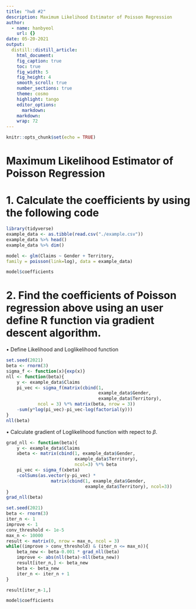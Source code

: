 ```yaml
---
title: "hw8 #2"
description: Maximum Likelihood Estimator of Poisson Regression
author:
  - name: hanbyeol
    url: {}
date: 05-20-2021
output:
  distill::distill_article:
    html_document:
    fig_caption: true
    toc: true
    fig_width: 5
    fig_height: 4
    smooth_scroll: true
    number_sections: true
    theme: cosmo
    highlight: tango
    editor_options: 
      markdown: 
    markdown: 
    wrap: 72
---
```



```r
knitr::opts_chunk$set(echo = TRUE)
```

# Maximum Likelihood Estimator of Poisson Regression

# 1. Calculate the coefficients by using the following code

```r
library(tidyverse)
example_data <- as.tibble(read.csv("./example.csv"))
example_data %>% head()
example_data %>% dim()

```

```r
model <- glm(Claims ~ Gender + Territory,
family = poisson(link=log), data = example_data)

model$coefficients
```

# 2. Find the coefficients of Poisson regression above using an user define R function via gradient descent algorithm. 

• Define Likelihood and Loglikelihood function

```r
set.seed(2021)
beta <- rnorm(3)
sigma_f <- function(x){exp(x)}
nll <- function(beta){
    y <- example_data$Claims
    pi_vec <- sigma_f(matrix(cbind(1,
                                   example_data$Gender,
                                   example_data$Territory),
            ncol = 3) %*% matrix(beta, nrow = 3))
    -sum(y*log(pi_vec)-pi_vec-log(factorial(y)))
}
nll(beta)

```

• Calculate gradient of Loglikelihood function with repect to $\beta$.

```r
grad_nll <- function(beta){
    y <- example_data$Claims
    xbeta <- matrix(cbind(1, example_data$Gender,
                          example_data$Territory),
                          ncol=3) %*% beta
    pi_vec <- sigma_f(xbeta)
    -colSums(as.vector(y-pi_vec) * 
                 matrix(cbind(1, example_data$Gender,
                              example_data$Territory), ncol=3))
}
grad_nll(beta)

```

```r
set.seed(2021)
beta <- rnorm(3)
iter_n <- 1
improve <- 1
conv_threshold <- 1e-5
max_n <- 10000
result <- matrix(0, nrow = max_n, ncol = 3)
while((improve > conv_threshold) & (iter_n <= max_n)){
    beta_new <- beta-0.001 * grad_nll(beta) 
    improve <- abs(nll(beta)-nll(beta_new))
    result[iter_n,] <- beta_new
    beta <- beta_new
    iter_n <- iter_n + 1
}

result[iter_n-1,]

model$coefficients
```